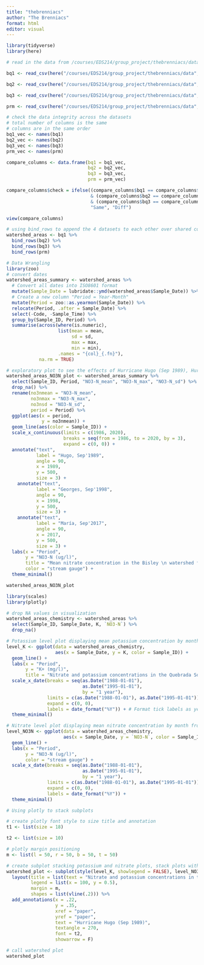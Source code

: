 ```yaml
---
title: "thebrenniacs"
author: "The Brenniacs"
format: html
editor: visual
---
```


```r
library(tidyverse)
library(here)
```

```r
# read in the data from /courses/EDS214/group_project/thebrenniacs/data

bq1 <- read_csv(here("/courses/EDS214/group_project/thebrenniacs/data", "BQ1.csv"))

bq2 <- read_csv(here("/courses/EDS214/group_project/thebrenniacs/data", "BQ2.csv"))

bq3 <- read_csv(here("/courses/EDS214/group_project/thebrenniacs/data", "BQ3.csv"))

prm <- read_csv(here("/courses/EDS214/group_project/thebrenniacs/data", "PRM.csv"))
```

```r
# check the data integrity across the datasets
# total number of columns is the same
# columns are in the same order
bq1_vec <- names(bq1)
bq2_vec <- names(bq2)
bq3_vec <- names(bq3)
prm_vec <- names(prm)

compare_columns <- data.frame(bq1 = bq1_vec, 
                              bq2 = bq2_vec,
                              bq3 = bq3_vec,
                              prm = prm_vec)

compare_columns$check = ifelse((compare_columns$bq1 == compare_columns$bq2) 
                               & (compare_columns$bq2 == compare_columns$bq3)
                               & (compare_columns$bq3 == compare_columns$prm),
                               "Same", "Diff")

view(compare_columns)
```

```r
# using bind_rows to append the 4 datasets to each other over shared columns
watershed_areas <- bq1 %>% 
  bind_rows(bq2) %>% 
  bind_rows(bq3) %>% 
  bind_rows(prm)
```

```r
# Data Wrangling
library(zoo)
# convert dates
watershed_areas_summary <- watershed_areas %>% 
  # Convert all dates into ISO8601 format
  mutate(Sample_Date = lubridate::ymd(watershed_areas$Sample_Date)) %>% 
  # Create a new column "Period = Year-Month"
  mutate(Period = zoo::as.yearmon(Sample_Date)) %>% 
  relocate(Period, .after = Sample_Date) %>% 
  select(-Code, -Sample_Time) %>% 
  group_by(Sample_ID, Period) %>% 
  summarise(across(where(is.numeric), 
                   list(mean = mean,
                        sd = sd,
                        max = max,
                        min = min),
                   .names = "{col}_{.fn}"),
            na.rm = TRUE)
```

```r
# exploratory plot to see the effects of Hurricane Hugo (Sep 1989), Hurricane George (Sep 1998), and Hurricane Maria (Sep 2017) on nitrate concentrations in the Bisley Watershed
watershed_areas_NO3N_plot <- watershed_areas_summary %>% 
  select(Sample_ID, Period, "NO3-N_mean", "NO3-N_max", "NO3-N_sd") %>% 
  drop_na() %>% 
  rename(no3nmean = "NO3-N_mean",
         no3nmax = "NO3-N_max",
         no3nsd = "NO3-N_sd",
         period = Period) %>% 
  ggplot(aes(x = period,
             y = no3nmean)) +
  geom_line(aes(color = Sample_ID)) +
  scale_x_continuous(limits = c(1986, 2020), 
                     breaks = seq(from = 1986, to = 2020, by = 3),
                     expand = c(0, 0)) +
  annotate("text",
           label = "Hugo, Sep'1989",
           angle = 90,
           x = 1989,
           y = 500,
           size = 3) +
    annotate("text",
           label = "Georges, Sep'1998",
           angle = 90,
           x = 1998,
           y = 500,
           size = 3) +
    annotate("text",
           label = "María, Sep'2017",
           angle = 90,
           x = 2017,
           y = 500,
           size = 3) +
  labs(x = "Period", 
       y = "NO3-N (ug/l)", 
       title = "Mean nitrate concentration in the Bisley \n watershed from 1986-2019", 
       color = "stream gauge") +
  theme_minimal()

watershed_areas_NO3N_plot
```

```r
library(scales)
library(plotly)

# drop NA values in visualization
watershed_areas_chemistry <- watershed_areas %>% 
  select(Sample_ID, Sample_Date, K, `NO3-N`) %>%
  drop_na()
```

```r
# Potassium level plot displaying mean potassium concentration by month from 1988-1995
level_K <- ggplot(data = watershed_areas_chemistry, 
                  aes(x = Sample_Date, y = K, color = Sample_ID)) +
  geom_line() +
  labs(x = "Period", 
       y = "K+ (mg/l)", 
       title = "Nitrate and potassium concentrations in the Quebrada Sonodora watershed from 1988-1995") +
  scale_x_date(breaks = seq(as.Date("1988-01-01"),
                            as.Date("1995-01-01"),
                            by = "1 year"),
               limits = c(as.Date("1988-01-01"), as.Date("1995-01-01")),
               expand = c(0, 0),
               labels = date_format("%Y")) + # Format tick labels as year only
  theme_minimal()
```

```r
# Nitrate level plot displaying mean nitrate concentration by month from 1988-1995
level_NO3N <- ggplot(data = watershed_areas_chemistry, 
                     aes(x = Sample_Date, y = `NO3-N`, color = Sample_ID)) +
  geom_line() +
  labs(x = "Period", 
       y = "NO3-N (ug/l)", 
       color = "stream gauge") +
  scale_x_date(breaks = seq(as.Date("1988-01-01"),
                            as.Date("1995-01-01"),
                            by = "1 year"),
               limits = c(as.Date("1988-01-01"), as.Date("1995-01-01")),
               expand = c(0, 0),
               labels = date_format("%Y")) +
  theme_minimal()
```

```r
# Using plotly to stack subplots

# create plotly font style to size title and annotation
t1 <- list(size = 18)

t2 <- list(size = 10)

# plotly margin positioning
m <- list(l = 50, r = 50, b = 50, t = 50)

# create subplot stacking potassium and nitrate plots, stack plots with shared x-axis and individual y-axes, add title, shift legend position, call margin list to expand background paper
watershed_plot <- subplot(style(level_K, showlegend = FALSE), level_NO3N, nrows = 2, shareX = TRUE, titleY = TRUE) %>% 
  layout(title = list(text = "Nitrate and potassium concentrations in the \n Quebrada Sonodora watershed from 1988-1995", font = t1),
         legend = list(x = 100, y = 0.5),
         margin = m,
         shapes = list(vline(.2))) %>% 
  add_annotations(x = .22,
                  y = .35,
                  xref = "paper",
                  yref = "paper",
                  text = "Hurricane Hugo (Sep 1989)",
                  textangle = 270,
                  font = t2,
                  showarrow = F)

# call watershed plot
watershed_plot
```
